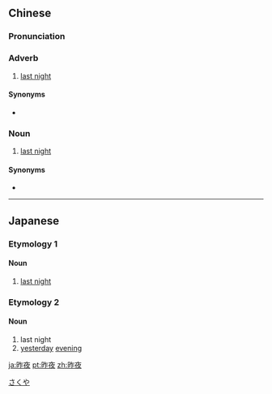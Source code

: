 ==Chinese==
{{zh-forms}}

===Pronunciation===
{{zh-pron
|m=zuóyè
|c=zok3 je6
|mn=cha-iā
|cat=adv
}}

===Adverb===
{{zh-adv}}

# [[last night]]

====Synonyms====
* {{zh-l|昨晚}}

===Noun===
{{zh-noun}}

# [[last night]]

====Synonyms====
* {{zh-l|昨晚}}

{{zh-cat|Time}}

----

==Japanese==

===Etymology 1===
{{ja-kanjitab|さく|や|yomi=on}}

====Noun====
{{ja-noun|さくや}}

# [[last night]]

===Etymology 2===
{{rfe|lang=ja}}

====Noun====
{{ja-noun|ゆうべ}}

# last night
# [[yesterday]] [[evening]]

[[Category:ja:Time|さくや]]

[[ja:昨夜]]
[[pt:昨夜]]
[[zh:昨夜]]